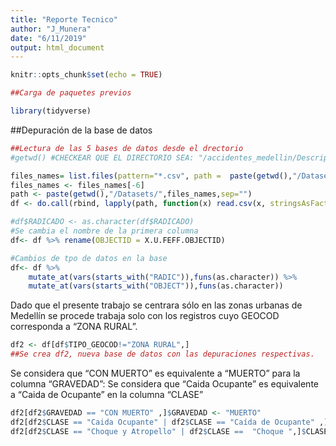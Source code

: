 ```yaml
---
title: "Reporte Tecnico"
author: "J_Munera"
date: "6/11/2019"
output: html_document
---
```




```r
knitr::opts_chunk$set(echo = TRUE)
```

```r
##Carga de paquetes previos

library(tidyverse)
```

##Depuración de la base de datos
```r
##Lectura de las 5 bases de datos desde el drectorio
#getwd() #CHECKEAR QUE EL DIRECTORIO SEA: "/accidentes_medellin/Descriptiva y depuracion"

files_names= list.files(pattern="*.csv", path =  paste(getwd(),"/Datasets",sep=""))
files_names <- files_names[-6]
path <- paste(getwd(),"/Datasets/",files_names,sep="")
df <- do.call(rbind, lapply(path, function(x) read.csv(x, stringsAsFactors = FALSE,encoding = 'UTF-8', ) )) ##se leen y se juntas las 5 bases de datos usando los nombres de los archivos.
```


```r
#df$RADICADO <- as.character(df$RADICADO)
#Se cambia el nombre de la primera columna
df<- df %>% rename(OBJECTID = X.U.FEFF.OBJECTID)

#Cambios de tpo de datos en la base
df<- df %>% 
    mutate_at(vars(starts_with("RADIC")),funs(as.character)) %>%
    mutate_at(vars(starts_with("OBJECT")),funs(as.character))
```


Dado que el presente trabajo se centrara sólo en las zonas urbanas de Medellín se procede trabaja solo con los registros cuyo GEOCOD  corresponda a "ZONA RURAL".

```r
df2 <- df[df$TIPO_GEOCOD!="ZONA RURAL",]
##Se crea df2, nueva base de datos con las depuraciones respectivas.
```


Se considera que "CON MUERTO" es equivalente a "MUERTO" para la columna "GRAVEDAD":
Se considera que "Caida Ocupante" es equivalente a "Caida de Ocupante" en la columna "CLASE"
```r

df2[df2$GRAVEDAD == "CON MUERTO" ,]$GRAVEDAD <- "MUERTO"
df2[df2$CLASE == "Caida Ocupante" | df2$CLASE == "Caída de Ocupante" ,]$CLASE <- "Caída Ocupante"
df2[df2$CLASE == "Choque y Atropello" | df2$CLASE ==  "Choque ",]$CLASE = "Choque"
```